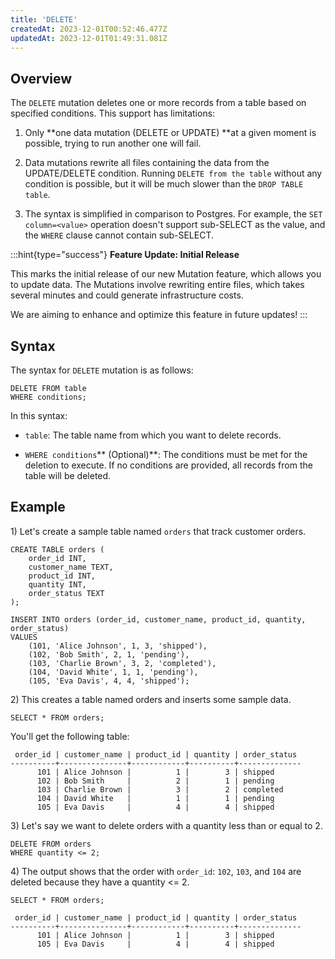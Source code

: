 ```yaml
---
title: 'DELETE'
createdAt: 2023-12-01T00:52:46.477Z
updatedAt: 2023-12-01T01:49:31.081Z
---
```


## **Overview**

The `DELETE` mutation deletes one or more records from a table based on specified conditions. This support has limitations:

1.  Only **one data mutation (DELETE or UPDATE) **at a given moment is possible, trying to run another one will fail.

2.  Data mutations rewrite all files containing the data from the UPDATE/DELETE condition. Running `DELETE from the table` without any condition is possible, but it will be much slower than the `DROP TABLE table`.

3.  The syntax is simplified in comparison to Postgres. For example, the `SET column=<value>` operation doesn't support sub-SELECT as the value, and the `WHERE` clause cannot contain sub-SELECT.

:::hint{type="success"}
**Feature Update: Initial Release**

This marks the initial release of our new Mutation feature, which allows you to update data. The Mutations involve rewriting entire files, which takes several minutes and could generate infrastructure costs.&#x20;

We are aiming to enhance and optimize this feature in future updates!
:::

## **Syntax**

The syntax for `DELETE` mutation is as follows:

```pgsql
DELETE FROM table
WHERE conditions;
```

In this syntax:

*   `table`: The table name from which you want to delete records.

*   `WHERE conditions`** (Optional)**: The conditions must be met for the deletion to execute. If no conditions are provided, all records from the table will be deleted.

## **Example**

1\) Let's create a sample table named `orders` that track customer orders.

```pgsql
CREATE TABLE orders (
    order_id INT,
    customer_name TEXT,
    product_id INT,
    quantity INT,
    order_status TEXT
);

INSERT INTO orders (order_id, customer_name, product_id, quantity, order_status)
VALUES
    (101, 'Alice Johnson', 1, 3, 'shipped'),
    (102, 'Bob Smith', 2, 1, 'pending'),
    (103, 'Charlie Brown', 3, 2, 'completed'),
    (104, 'David White', 1, 1, 'pending'),
    (105, 'Eva Davis', 4, 4, 'shipped');
```

2\) This creates a table named orders and inserts some sample data.

```pgsql
SELECT * FROM orders;
```

You'll get the following table:

```pgsql
 order_id | customer_name | product_id | quantity | order_status 
----------+---------------+------------+----------+--------------
      101 | Alice Johnson |          1 |        3 | shipped
      102 | Bob Smith     |          2 |        1 | pending
      103 | Charlie Brown |          3 |        2 | completed
      104 | David White   |          1 |        1 | pending
      105 | Eva Davis     |          4 |        4 | shipped
```

3\) Let's say we want to delete orders with a quantity less than or equal to 2.

```pgsql
DELETE FROM orders
WHERE quantity <= 2;
```

4\) The output shows that the order with `order_id`: `102`, `103`, and `104` are deleted because they have a quantity <= 2.

```pgsql
SELECT * FROM orders;
```

```pgsql
 order_id | customer_name | product_id | quantity | order_status 
----------+---------------+------------+----------+--------------
      101 | Alice Johnson |          1 |        3 | shipped
      105 | Eva Davis     |          4 |        4 | shipped
```

